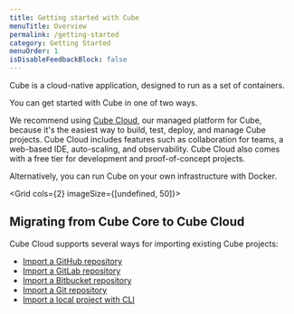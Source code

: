 ```yaml
---
title: Getting started with Cube
menuTitle: Overview
permalink: /getting-started
category: Getting Started
menuOrder: 1
isDisableFeedbackBlock: false
---
```


Cube is a cloud-native application, designed to run as a set of containers.

You can get started with Cube in one of two ways.

We recommend using [Cube Cloud][cube-cloud], our managed platform for Cube,
because it's the easiest way to build, test, deploy, and manage Cube projects.
Cube Cloud includes features such as collaboration for teams, a web-based IDE,
auto-scaling, and observability. Cube Cloud also comes with a free tier for
development and proof-of-concept projects.

Alternatively, you can run Cube on your own infrastructure with Docker.

<Grid cols={2} imageSize={[undefined, 50]}>
  <GridItem
    url="getting-started/cloud/overview"
    imageUrl="https://raw.githubusercontent.com/cube-js/cube.js/master/docs/static/icons/cube-cloud.svg"
    title="Cube Cloud"
  />
  <GridItem
    url="getting-started/core/overview"
    imageUrl="https://raw.githubusercontent.com/cube-js/cube.js/master/docs/static/icons/docker.svg"
    title="Cube Core"
  />
</Grid>

## Migrating from Cube Core to Cube Cloud

Cube Cloud supports several ways for importing existing Cube projects:

- [Import a GitHub repository](/cloud/getting-started/github)
- [Import a GitLab repository](/cloud/getting-started/ssh/gitlab)
- [Import a Bitbucket repository](/cloud/getting-started/ssh/bitbucket)
- [Import a Git repository](/cloud/getting-started/ssh/git)
- [Import a local project with CLI](/cloud/getting-started/cli)

[cube-cloud]: https://cube.dev/cloud/
